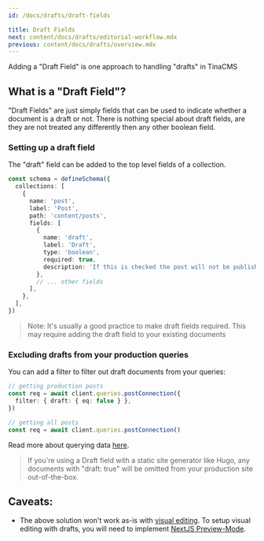 ```yaml
---
id: /docs/drafts/draft-fields

title: Draft Fields
next: content/docs/drafts/editorial-workflow.mdx
previous: content/docs/drafts/overview.mdx
---
```


Adding a "Draft Field" is one approach to handling "drafts" in TinaCMS

## What is a "Draft Field"?

"Draft Fields" are just simply fields that can be used to indicate whether a document is a draft or not. There is nothing special about draft fields, are they are not treated any differently then any other boolean field.

### Setting up a draft field

The "draft" field can be added to the top level fields of a collection.

```ts
const schema = defineSchema({
  collections: [
    {
      name: 'post',
      label: 'Post',
      path: 'content/posts',
      fields: [
        {
          name: 'draft',
          label: 'Draft',
          type: 'boolean',
          required: true,
          description: 'If this is checked the post will not be published',
        },
        // ... other fields
      ],
    },
  ],
})
```

> Note: It's usually a good practice to make draft fields required. This may require adding the draft field to your existing documents

### Excluding drafts from your production queries

You can add a filter to filter out draft documents from your queries:

```ts
// getting production posts
const req = await client.queries.postConnection({
  filter: { draft: { eq: false } },
})

// getting all posts
const req = await client.queries.postConnection()
```

Read more about querying data [here](/docs/data-fetching/overview).

> If you're using a Draft field with a static site generator like Hugo, any documents with "draft: true" will be omitted from your production site out-of-the-box.

## Caveats:

- The above solution won't work as-is with [visual editing](/docs/contextual-editing/overview). To setup visual editing with drafts, you will need to implement [NextJS Preview-Mode](/docs/guides/contextual-drafts).
